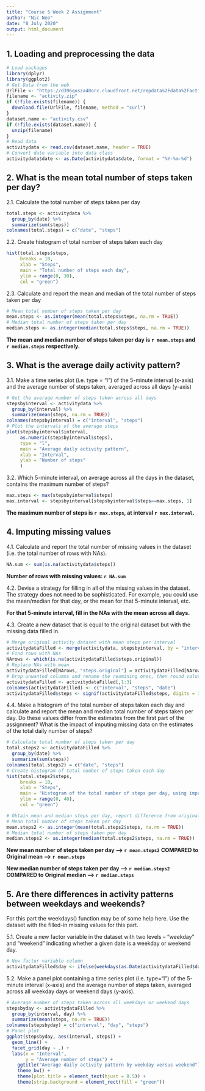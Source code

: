 ```yaml
---
title: "Course 5 Week 2 Assignment"
author: "Nic Neo"
date: "8 July 2020"
output: html_document
---
```


## 1. Loading and preprocessing the data

```r
# Load packages
library(dplyr)
library(ggplot2)
# Get Data from the web
UrlFile <- "https://d396qusza40orc.cloudfront.net/repdata%2Fdata%2Factivity.zip"
filename <- "activity.zip"
if (!file.exists(filename)) {
  download.file(UrlFile, filename, method = "curl")
}
dataset.name <- "activity.csv"
if (!file.exists(dataset.name)) {
  unzip(filename)
}
# Read data
activitydata <- read.csv(dataset.name, header = TRUE)
# Convert date variable into data class
activitydata$date <- as.Date(activitydata$date, format = "%Y-%m-%d")
```

## 2. What is the mean total number of steps taken per day?

2.1. Calculate the total number of steps taken per day
```r
total.steps <- activitydata %>% 
  group_by(date) %>%
  summarize(sum(steps))
colnames(total.steps) = c("date", "steps")
```

2.2. Create histogram of total number of steps taken each day
```r
hist(total.steps$steps, 
     breaks = 10, 
     xlab = "Steps",
     main = "Total number of steps each day",
     ylim = range(0, 30),
     col = "green")
```

2.3. Calculate and report the mean and median of the total number of steps taken per day
```r
# Mean total number of steps taken per day
mean.steps <- as.integer(mean(total.steps$steps, na.rm = TRUE))
# Median total number of steps taken per day
median.steps <- as.integer(median(total.steps$steps, na.rm = TRUE))
```
**The mean and median number of steps taken per day is `r mean.steps` and `r median.steps` respectively.**

## 3. What is the average daily activity pattern?
3.1. Make a time series plot  (i.e. type = "l") of the 5-minute interval (x-axis) and the average number of steps taken, averaged across all days (y-axis)
```r
# Get the average number of steps taken across all days
stepsbyinterval <- activitydata %>% 
  group_by(interval) %>%
  summarize(mean(steps, na.rm = TRUE))
colnames(stepsbyinterval) = c("interval", "steps")
# Plot the intervals of the average steps
plot(stepsbyinterval$interval,
     as.numeric(stepsbyinterval$steps), 
     type = "l",
     main = "Average daily activity pattern",
     xlab = "Interval",
     ylab = "Number of steps"
     )
```

3.2. Which 5-minute interval, on average across all the days in the dataset, contains the maximum number of steps?
```r
max.steps <- max(stepsbyinterval$steps)
max.interval <- stepsbyinterval[stepsbyinterval$steps==max.steps, 1]
```
**The maximum number of steps is `r max.steps`, at interval `r max.interval`.**

## 4. Imputing missing values

4.1. Calculate and report the total number of missing values in the dataset (i.e. the total number of rows with NAs).
```r
NA.sum <- sum(is.na(activitydata$steps))
```
**Number of rows with missing values: `r NA.sum`**

4.2. Devise a strategy for filling in all of the missing values in the dataset. The strategy does not need to be sophisticated. For example, you could use the mean/median for that day, or the mean for that 5-minute interval, etc.

**For that 5-minute interval, fill in the NAs with the mean across all days.**

4.3. Create a new dataset that is equal to the original dataset but with the missing data filled in.
```r
# Merge original activity dataset with mean steps per interval
activitydataFilled <- merge(activitydata, stepsbyinterval, by = "interval", suffixes = c(".original", ".mean"))
# Find rows with NAs
NArows <- which(is.na(activitydataFilled$steps.original))
# Replace NAs with mean
activitydataFilled[NArows, "steps.original"] = activitydataFilled[NArows, "steps.mean"]
# Drop unwanted columns and rename the reamining ones, then round values to 3 sig fig.
activitydataFilled <- activitydataFilled[,1:3]
colnames(activitydataFilled) <- c("interval", "steps", "date")
activitydataFilled$steps <- signif(activitydataFilled$steps, digits = 3)
```

4.4. Make a histogram of the total number of steps taken each day and calculate and report the mean and median total number of steps taken per day. Do these values differ from the estimates from the first part of the assignment? What is the impact of imputing missing data on the estimates of the total daily number of steps?

```r
# Calculate total number of steps taken per day
total.steps2 <- activitydataFilled %>% 
  group_by(date) %>%
  summarize(sum(steps))
colnames(total.steps2) = c("date", "steps")
# Create histogram of total number of steps taken each day
hist(total.steps2$steps, 
     breaks = 10, 
     xlab = "Steps",
     main = "Histogram of the total number of steps per day, using imputed data",
     ylim = range(0, 40),
     col = "green")

# Obtain mean and median steps per day, report difference from original data
# Mean total number of steps taken per day
mean.steps2 <- as.integer(mean(total.steps2$steps, na.rm = TRUE))
# Median total number of steps taken per day
median.steps2 <- as.integer(median(total.steps2$steps, na.rm = TRUE))
```
**New mean number of steps taken per day --> `r mean.steps2`**
**COMPARED to **
**Original mean --> `r mean.steps`**

**New median number of steps taken per day --> `r median.steps2`**
**COMPARED to**
**Original median --> `r median.steps`**

## 5. Are there differences in activity patterns between weekdays and weekends?

For this part the weekdays() function may be of some help here. Use the dataset with the filled-in missing values for this part.

5.1. Create a new factor variable in the dataset with two levels – “weekday” and “weekend” indicating whether a given date is a weekday or weekend day.
```r
# New factor variable column
activitydataFilled$day <- ifelse(weekdays(as.Date(activitydataFilled$date)) == "Saturday" | weekdays(as.Date(activitydataFilled$date)) == "Sunday", "weekend", "weekday")
```

5.2. Make a panel plot containing a time series plot (i.e. type="l") of the 5-minute interval (x-axis) and the average number of steps taken, averaged across all weekday days or weekend days (y-axis).
```r
# Average number of steps taken across all weekdays or weekend days
stepsbyday <- activitydataFilled %>% 
  group_by(interval, day) %>%
  summarize(mean(steps, na.rm = TRUE))
colnames(stepsbyday) = c("interval", "day", "steps")
# Panel plot
ggplot(stepsbyday, aes(interval, steps)) + 
  geom_line() +
  facet_grid(day ~ .) +
  labs(x = "Interval", 
       y = "Average number of steps") +
    ggtitle("Average daily activity pattern by weekday versus weekend") +    
    theme_bw() + 
    theme(plot.title = element_text(hjust = 0.5)) +
    theme(strip.background = element_rect(fill = "green")) 
```
